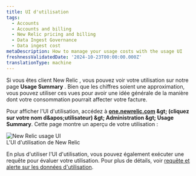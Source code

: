 ```yaml
---
title: UI d'utilisation
tags:
  - Accounts
  - Accounts and billing
  - New Relic pricing and billing
  - Data Ingest Governance
  - Data ingest cost
metaDescription: How to manage your usage costs with the usage UI
freshnessValidatedDate: '2024-10-23T00:00:00.000Z'
translationType: machine
---
```


Si vous êtes client New Relic , vous pouvez voir votre utilisation sur notre page **Usage Summary** . Bien que les chiffres soient une approximation, vous pouvez utiliser ces vues pour avoir une idée générale de la manière dont votre consommation pourrait affecter votre facture.

Pour afficher l'UI d'utilisation, accédez à **[one.newrelic.com](https://one.newrelic.com) &amp;gt; (cliquez sur votre nom d&amp;apos;utilisateur) &amp;gt; Administration &amp;gt; Usage Summary**. Cette page montre un aperçu de votre utilisation :

<img title="New Relic usage UI" alt="New Relic usage UI" src="/images/accounts_screenshot-full_usage-ui.webp" />

<figcaption>
  L'UI d'utilisation de New Relic
</figcaption>

En plus d'utiliser l'UI d'utilisation, vous pouvez également exécuter une requête pour évaluer votre utilisation. Pour plus de détails, voir [requête et alerte sur les données d'utilisation](/docs/accounts/accounts-billing/new-relic-one-pricing-billing/usage-queries-alerts/).